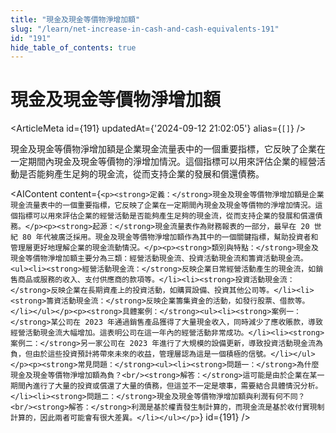 ```yaml
---
title: "現金及現金等價物淨增加額"
slug: "/learn/net-increase-in-cash-and-cash-equivalents-191"
id: "191"
hide_table_of_contents: true
---
```



# 現金及現金等價物淨增加額

<ArticleMeta id={191} updatedAt={'2024-09-12 21:02:05'} alias={`[]`} />
<div className='border-solid border-b border-t-0 my-4 border-[var(--ifm-color-gray-300)]' />

現金及現金等價物淨增加額是企業現金流量表中的一個重要指標，它反映了企業在一定期間內現金及現金等價物的淨增加情況。這個指標可以用來評估企業的經營活動是否能夠產生足夠的現金流，從而支持企業的發展和償還債務。

<AIContent content={`<p><strong>定義：</strong>現金及現金等價物淨增加額是企業現金流量表中的一個重要指標，它反映了企業在一定期間內現金及現金等價物的淨增加情況。這個指標可以用來評估企業的經營活動是否能夠產生足夠的現金流，從而支持企業的發展和償還債務。</p><p><strong>起源：</strong>現金流量表作為財務報表的一部分，最早在 20 世紀 80 年代被廣泛採用。現金及現金等價物淨增加額作為其中的一個關鍵指標，幫助投資者和管理層更好地理解企業的現金流動情況。</p><p><strong>類別與特點：</strong>現金及現金等價物淨增加額主要分為三類：經營活動現金流、投資活動現金流和籌資活動現金流。<ul><li><strong>經營活動現金流：</strong>反映企業日常經營活動產生的現金流，如銷售商品或服務的收入、支付供應商的款項等。</li><li><strong>投資活動現金流：</strong>反映企業在長期資產上的投資活動，如購買設備、投資其他公司等。</li><li><strong>籌資活動現金流：</strong>反映企業籌集資金的活動，如發行股票、借款等。</li></ul></p><p><strong>具體案例：</strong><ul><li><strong>案例一：</strong>某公司在 2023 年通過銷售產品獲得了大量現金收入，同時減少了應收賬款，導致經營活動現金流大幅增加。這表明公司在這一年內的經營活動非常成功。</li><li><strong>案例二：</strong>另一家公司在 2023 年進行了大規模的設備更新，導致投資活動現金流為負，但由於這些投資預計將帶來未來的收益，管理層認為這是一個積極的信號。</li></ul></p><p><strong>常見問題：</strong><ul><li><strong>問題一：</strong>為什麼現金及現金等價物淨增加額為負？<br/><strong>解答：</strong>這可能是由於企業在某一期間內進行了大量的投資或償還了大量的債務，但這並不一定是壞事，需要結合具體情況分析。</li><li><strong>問題二：</strong>現金及現金等價物淨增加額與利潤有何不同？<br/><strong>解答：</strong>利潤是基於權責發生制計算的，而現金流是基於收付實現制計算的，因此兩者可能會有很大差異。</li></ul></p>`} id={191} />
